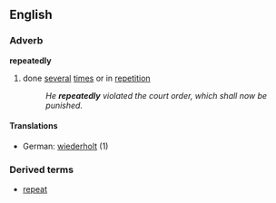 ==English==
===Adverb===
'''repeatedly'''
# done [[several]] [[time]]s or in [[repetition]]
#:''He '''repeatedly''' violated the court order, which shall now be punished.''
====Translations====
*German: [[wiederholt]] (1)
===Derived terms===
*[[repeat]]